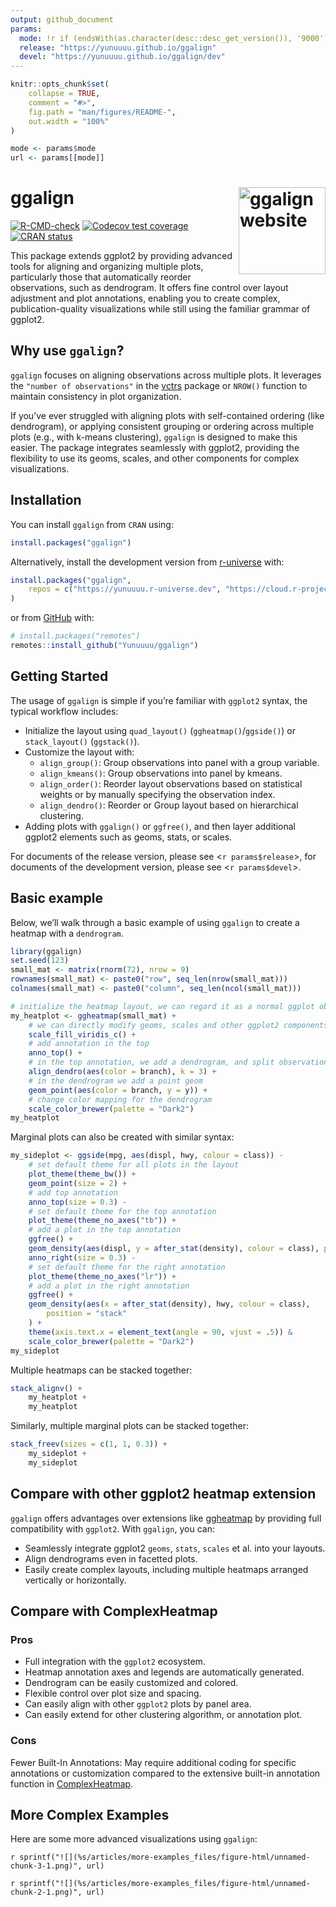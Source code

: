 ```yaml
---
output: github_document
params: 
  mode: !r if (endsWith(as.character(desc::desc_get_version()), '9000')) 'devel' else 'release'
  release: "https://yunuuuu.github.io/ggalign"
  devel: "https://yunuuuu.github.io/ggalign/dev"
---
```


<!-- README.md is generated from README.Rmd. Please edit that file -->

```r
knitr::opts_chunk$set(
    collapse = TRUE,
    comment = "#>",
    fig.path = "man/figures/README-",
    out.width = "100%"
)
```

```r
mode <- params$mode
url <- params[[mode]]
```

# ggalign <a href="https://yunuuuu.github.io/ggalign/"><img src="man/figures/logo.png" align="right" height="139" alt="ggalign website" /></a>
<!-- badges: start -->
[![R-CMD-check](https://github.com/Yunuuuu/ggalign/actions/workflows/R-CMD-check.yaml/badge.svg)](https://github.com/Yunuuuu/ggalign/actions/workflows/R-CMD-check.yaml)
[![Codecov test coverage](https://codecov.io/gh/Yunuuuu/ggalign/branch/main/graph/badge.svg)](https://app.codecov.io/gh/Yunuuuu/ggalign?branch=main)
[![CRAN status](https://www.r-pkg.org/badges/version/ggalign)](https://CRAN.R-project.org/package=ggalign)
<!-- badges: end -->

This package extends ggplot2 by providing advanced tools for aligning and
organizing multiple plots, particularly those that automatically reorder
observations, such as dendrogram. It offers fine control over layout adjustment
and plot annotations, enabling you to create complex, publication-quality
visualizations while still using the familiar grammar of ggplot2. 

## Why use `ggalign`?
`ggalign` focuses on aligning observations across multiple plots. It leverages
the `"number of observations"` in the
[vctrs](https://vctrs.r-lib.org/reference/vec_size.html) package or `NROW()`
function to maintain consistency in plot organization. 

If you've ever struggled with aligning plots with self-contained ordering (like
dendrogram), or applying consistent grouping or ordering across multiple plots
(e.g., with k-means clustering), `ggalign` is designed to make this easier. The
package integrates seamlessly with ggplot2, providing the flexibility to use its
geoms, scales, and other components for complex visualizations. 

## Installation

You can install `ggalign` from `CRAN` using:
```r
install.packages("ggalign")
```

Alternatively, install the development version from
[r-universe](https://yunuuuu.r-universe.dev/ggalign) with:

```r
install.packages("ggalign",
    repos = c("https://yunuuuu.r-universe.dev", "https://cloud.r-project.org")
)
```

or from [GitHub](https://github.com/Yunuuuu/ggalign) with:
```r
# install.packages("remotes")
remotes::install_github("Yunuuuu/ggalign")
```

## Getting Started
The usage of `ggalign` is simple if you're familiar with `ggplot2` syntax, the
typical workflow includes: 

 - Initialize the layout using `quad_layout()` (`ggheatmap()`/`ggside()`) or
 `stack_layout()` (`ggstack()`).
 - Customize the layout with:
   - `align_group()`: Group observations into panel with a group variable.
   - `align_kmeans()`: Group observations into panel by kmeans.
   - `align_order()`: Reorder layout observations based on statistical weights
   or by manually specifying the observation index.
   - `align_dendro()`: Reorder or Group layout based on hierarchical clustering.
 - Adding plots with `ggalign()` or `ggfree()`, and then layer additional
 ggplot2 elements such as geoms, stats, or scales.

For documents of the release version, please see <`r params$release`>, for
documents of the development version, please see <`r params$devel`>.

## Basic example
Below, we'll walk through a basic example of using `ggalign` to create a heatmap
with a `dendrogram`.

```r
library(ggalign)
set.seed(123)
small_mat <- matrix(rnorm(72), nrow = 9)
rownames(small_mat) <- paste0("row", seq_len(nrow(small_mat)))
colnames(small_mat) <- paste0("column", seq_len(ncol(small_mat)))

# initialize the heatmap layout, we can regard it as a normal ggplot object
my_heatplot <- ggheatmap(small_mat) +
    # we can directly modify geoms, scales and other ggplot2 components
    scale_fill_viridis_c() +
    # add annotation in the top
    anno_top() +
    # in the top annotation, we add a dendrogram, and split observations into 3 groups
    align_dendro(aes(color = branch), k = 3) +
    # in the dendrogram we add a point geom
    geom_point(aes(color = branch, y = y)) +
    # change color mapping for the dendrogram
    scale_color_brewer(palette = "Dark2")
my_heatplot
```

Marginal plots can also be created with similar syntax:
```r
my_sideplot <- ggside(mpg, aes(displ, hwy, colour = class)) -
    # set default theme for all plots in the layout
    plot_theme(theme_bw()) +
    geom_point(size = 2) +
    # add top annotation
    anno_top(size = 0.3) -
    # set default theme for the top annotation
    plot_theme(theme_no_axes("tb")) +
    # add a plot in the top annotation
    ggfree() +
    geom_density(aes(displ, y = after_stat(density), colour = class), position = "stack") +
    anno_right(size = 0.3) -
    # set default theme for the right annotation
    plot_theme(theme_no_axes("lr")) +
    # add a plot in the right annotation
    ggfree() +
    geom_density(aes(x = after_stat(density), hwy, colour = class),
        position = "stack"
    ) +
    theme(axis.text.x = element_text(angle = 90, vjust = .5)) &
    scale_color_brewer(palette = "Dark2")
my_sideplot
```

Multiple heatmaps can be stacked together:
```r
stack_alignv() +
    my_heatplot +
    my_heatplot
```

Similarly, multiple marginal plots can be stacked together:
```r
stack_freev(sizes = c(1, 1, 0.3)) +
    my_sideplot +
    my_sideplot
```

## Compare with other ggplot2 heatmap extension
`ggalign` offers advantages over extensions like
[ggheatmap](https://github.com/XiaoLuo-boy/ggheatmap) by providing full
compatibility with `ggplot2`. With `ggalign`, you can:

- Seamlessly integrate ggplot2 `geoms`, `stats`, `scales` et al. into your
layouts. 
- Align dendrograms even in facetted plots.
- Easily create complex layouts, including multiple heatmaps arranged vertically
 or horizontally.

## Compare with ComplexHeatmap
### Pros
- Full integration with the `ggplot2` ecosystem.
- Heatmap annotation axes and legends are automatically generated.
- Dendrogram can be easily customized and colored.
- Flexible control over plot size and spacing.
- Can easily align with other `ggplot2` plots by panel area.
- Can easily extend for other clustering algorithm, or annotation plot.

### Cons
Fewer Built-In Annotations: May require additional coding for specific
annotations or customization compared to the extensive built-in annotation
function in [ComplexHeatmap](https://github.com/jokergoo/ComplexHeatmap).

## More Complex Examples
Here are some more advanced visualizations using `ggalign`:

`r sprintf("![](%s/articles/more-examples_files/figure-html/unnamed-chunk-3-1.png)", url)`

`r sprintf("![](%s/articles/more-examples_files/figure-html/unnamed-chunk-2-1.png)", url)`
